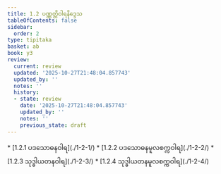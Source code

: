 ```yaml
---
title: 1.2 ပဏ္ဏတ္တိဝါရနိဒ္ဒေသ
tableOfContents: false
sidebar:
  order: 2
type: tipitaka
basket: ab
book: y3
review:
  current: review
  updated: '2025-10-27T21:48:04.857743'
  updated_by: ''
  notes: ''
  history:
  - state: review
    date: '2025-10-27T21:48:04.857743'
    updated_by: ''
    notes: ''
    previous_state: draft
---
```



<ReviewStatus review={frontmatter.review} showDetails={true} />

<HypothesisAnnotation frontmatter={frontmatter} />

<DynamicBreadcrumb />



<TableOfContents book="y3" section="1.2">
* [1.2.1 ပဒသောဓနဝါရ](./1-2-1/)
* [1.2.2 ပဒသောဓနမူလစက္ကဝါရ](./1-2-2/)
* [1.2.3 သုဒ္ဓါယတနဝါရ](./1-2-3/)
* [1.2.4 သုဒ္ဓါယတနမူလစက္ကဝါရ](./1-2-4/)
</TableOfContents>